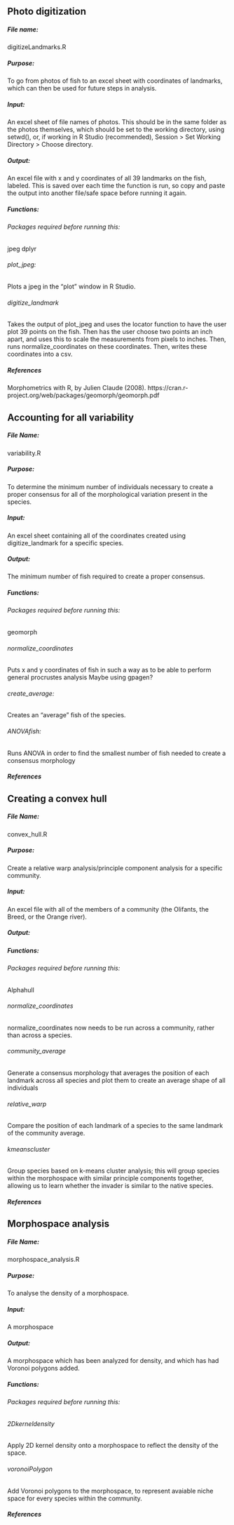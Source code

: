## Photo digitization
##### File name:
digitizeLandmarks.R

##### Purpose:
To go from photos of fish to an excel sheet with coordinates of landmarks, which can then be used for future steps in analysis.

##### Input:
An excel sheet of file names of photos. This should be in the same folder as the photos themselves, which should be set to the working directory, using setwd(), or, if working in R Studio (recommended), Session > Set Working Directory > Choose directory.

##### Output:
An excel file with x and y coordinates of all 39 landmarks on the fish, labeled. This is saved over each time the function is run, so copy and paste the output into another file/safe space before running it again.

##### Functions:

###### Packages required before running this:
jpeg
dplyr

###### plot_jpeg:
Plots a jpeg in the "plot" window in R Studio.

###### digitize_landmark
Takes the output of plot_jpeg and uses the locator function to have the user plot 39 points on the fish. Then has the user choose two points an inch apart, and uses this to scale the measurements from pixels to inches. Then, runs normalize_coordinates on these coordinates. Then, writes these coordinates into a csv.

##### References
Morphometrics with R, by Julien Claude (2008).
https://cran.r-project.org/web/packages/geomorph/geomorph.pdf

## Accounting for all variability
##### File Name:
variability.R

##### Purpose:
To determine the minimum number of individuals necessary to create a proper consensus for all of the morphological variation present in the species.

##### Input:
An excel sheet containing all of the coordinates created using digitize_landmark for a specific species.

##### Output:
The minimum number of fish required to create a proper consensus.

##### Functions:

###### Packages required before running this:
geomorph

###### normalize_coordinates
Puts x and y coordinates of fish in such a way as to be able to perform general procrustes analysis
Maybe using gpagen?

###### create_average:
Creates an "average" fish of the species.

###### ANOVAfish:
Runs ANOVA in order to find the smallest number of fish needed to create a consensus morphology

##### References

## Creating a convex hull

##### File Name:
convex_hull.R

##### Purpose:
Create a relative warp analysis/principle component analysis for a specific community.

##### Input:
An excel file with all of the members of a community (the Olifants, the Breed, or the Orange river). 

##### Output:


##### Functions:

###### Packages required before running this:
Alphahull

###### normalize_coordinates
normalize_coordinates now needs to be run across a community, rather than across a species.

###### community_average
Generate a consensus morphology that averages the position of each landmark across all species and plot them to create an average shape of all individuals

###### relative_warp
Compare the position of each landmark of a species to the same landmark of the community average. 

###### kmeanscluster
Group species based on k-means cluster analysis; this will group species within the morphospace with similar principle components together, allowing us to learn whether the invader is similar to the native species.

##### References

## Morphospace analysis

##### File Name:
morphospace_analysis.R

##### Purpose:
To analyse the density of a morphospace.

##### Input:
A morphospace

##### Output:
A morphospace which has been analyzed for density, and which has had Voronoi polygons added.

##### Functions:

###### Packages required before running this:

###### 2Dkerneldensity
Apply 2D kernel density onto a morphospace to reflect the density of the space.

###### voronoiPolygon
Add Voronoi polygons to the morphospace, to represent avaiable niche space for every species within the community.

##### References

